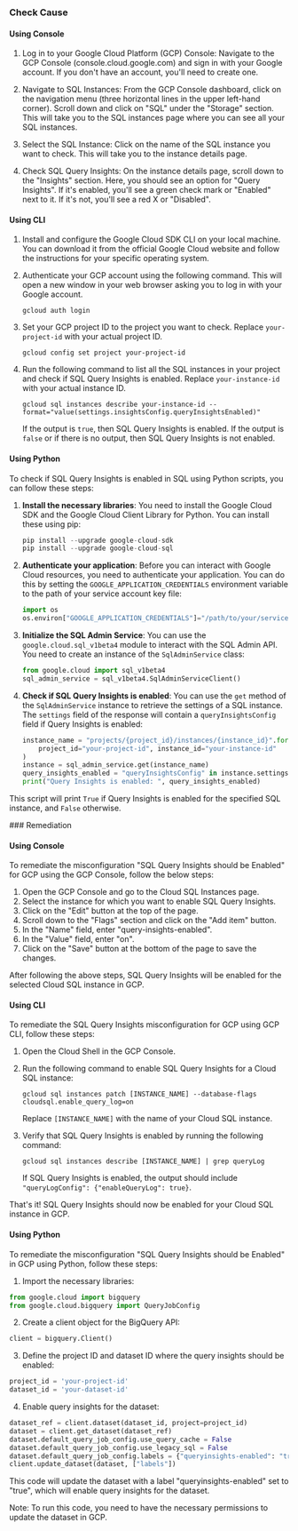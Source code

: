

<Tabs><Tab title='Cause'>
### Check Cause

#### Using Console

1. Log in to your Google Cloud Platform (GCP) Console: Navigate to the GCP Console (console.cloud.google.com) and sign in with your Google account. If you don't have an account, you'll need to create one.

2. Navigate to SQL Instances: From the GCP Console dashboard, click on the navigation menu (three horizontal lines in the upper left-hand corner). Scroll down and click on "SQL" under the "Storage" section. This will take you to the SQL instances page where you can see all your SQL instances.

3. Select the SQL Instance: Click on the name of the SQL instance you want to check. This will take you to the instance details page.

4. Check SQL Query Insights: On the instance details page, scroll down to the "Insights" section. Here, you should see an option for "Query Insights". If it's enabled, you'll see a green check mark or "Enabled" next to it. If it's not, you'll see a red X or "Disabled".

#### Using CLI

1. Install and configure the Google Cloud SDK CLI on your local machine. You can download it from the official Google Cloud website and follow the instructions for your specific operating system.

2. Authenticate your GCP account using the following command. This will open a new window in your web browser asking you to log in with your Google account.
   ```
   gcloud auth login
   ```

3. Set your GCP project ID to the project you want to check. Replace `your-project-id` with your actual project ID.
   ```
   gcloud config set project your-project-id
   ```

4. Run the following command to list all the SQL instances in your project and check if SQL Query Insights is enabled. Replace `your-instance-id` with your actual instance ID.
   ```
   gcloud sql instances describe your-instance-id --format="value(settings.insightsConfig.queryInsightsEnabled)"
   ```
   If the output is `true`, then SQL Query Insights is enabled. If the output is `false` or if there is no output, then SQL Query Insights is not enabled.

#### Using Python

To check if SQL Query Insights is enabled in SQL using Python scripts, you can follow these steps:

1. **Install the necessary libraries**: You need to install the Google Cloud SDK and the Google Cloud Client Library for Python. You can install these using pip:

   ```python
   pip install --upgrade google-cloud-sdk
   pip install --upgrade google-cloud-sql
   ```

2. **Authenticate your application**: Before you can interact with Google Cloud resources, you need to authenticate your application. You can do this by setting the `GOOGLE_APPLICATION_CREDENTIALS` environment variable to the path of your service account key file:

   ```python
   import os
   os.environ["GOOGLE_APPLICATION_CREDENTIALS"]="/path/to/your/service-account-file.json"
   ```

3. **Initialize the SQL Admin Service**: You can use the `google.cloud.sql_v1beta4` module to interact with the SQL Admin API. You need to create an instance of the `SqlAdminService` class:

   ```python
   from google.cloud import sql_v1beta4
   sql_admin_service = sql_v1beta4.SqlAdminServiceClient()
   ```

4. **Check if SQL Query Insights is enabled**: You can use the `get` method of the `SqlAdminService` instance to retrieve the settings of a SQL instance. The `settings` field of the response will contain a `queryInsightsConfig` field if Query Insights is enabled:

   ```python
   instance_name = "projects/{project_id}/instances/{instance_id}".format(
       project_id="your-project-id", instance_id="your-instance-id"
   )
   instance = sql_admin_service.get(instance_name)
   query_insights_enabled = "queryInsightsConfig" in instance.settings
   print("Query Insights is enabled: ", query_insights_enabled)
   ```

This script will print `True` if Query Insights is enabled for the specified SQL instance, and `False` otherwise.

</Tab>

<Tab title='Remediation'>
### Remediation

#### Using Console

To remediate the misconfiguration "SQL Query Insights should be Enabled" for GCP using the GCP Console, follow the below steps:

1. Open the GCP Console and go to the Cloud SQL Instances page.
2. Select the instance for which you want to enable SQL Query Insights.
3. Click on the "Edit" button at the top of the page.
4. Scroll down to the "Flags" section and click on the "Add item" button.
5. In the "Name" field, enter "query-insights-enabled".
6. In the "Value" field, enter "on".
7. Click on the "Save" button at the bottom of the page to save the changes.

After following the above steps, SQL Query Insights will be enabled for the selected Cloud SQL instance in GCP.

#### Using CLI

To remediate the SQL Query Insights misconfiguration for GCP using GCP CLI, follow these steps:

1. Open the Cloud Shell in the GCP Console.

2. Run the following command to enable SQL Query Insights for a Cloud SQL instance:

   ```
   gcloud sql instances patch [INSTANCE_NAME] --database-flags cloudsql.enable_query_log=on
   ```

   Replace `[INSTANCE_NAME]` with the name of your Cloud SQL instance.

3. Verify that SQL Query Insights is enabled by running the following command:

   ```
   gcloud sql instances describe [INSTANCE_NAME] | grep queryLog
   ```

   If SQL Query Insights is enabled, the output should include `"queryLogConfig": {"enableQueryLog": true}`.

That's it! SQL Query Insights should now be enabled for your Cloud SQL instance in GCP.

#### Using Python

To remediate the misconfiguration "SQL Query Insights should be Enabled" in GCP using Python, follow these steps:

1. Import the necessary libraries:

```python
from google.cloud import bigquery
from google.cloud.bigquery import QueryJobConfig
```

2. Create a client object for the BigQuery API:

```python
client = bigquery.Client()
```

3. Define the project ID and dataset ID where the query insights should be enabled:

```python
project_id = 'your-project-id'
dataset_id = 'your-dataset-id'
```

4. Enable query insights for the dataset:

```python
dataset_ref = client.dataset(dataset_id, project=project_id)
dataset = client.get_dataset(dataset_ref)
dataset.default_query_job_config.use_query_cache = False
dataset.default_query_job_config.use_legacy_sql = False
dataset.default_query_job_config.labels = {"queryinsights-enabled": "true"}
client.update_dataset(dataset, ["labels"])
```

This code will update the dataset with a label "queryinsights-enabled" set to "true", which will enable query insights for the dataset.

Note: To run this code, you need to have the necessary permissions to update the dataset in GCP.


</Tab>
</Tabs>